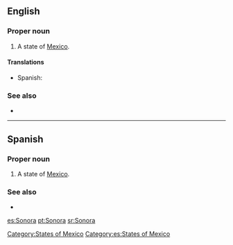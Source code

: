 ==English==

===Proper noun===
{{en-proper noun}}

# A state of [[Mexico]].

====Translations====
{{trans-top|state of Mexico}}
*Spanish: {{t|es|Sonora|f}}
{{trans-mid}}
{{trans-bottom}}

===See also===
*{{pedialite}}

[[Category:States of Mexico]]

----

==Spanish==

===Proper noun===
{{es-proper noun|f}}

# A state of [[Mexico]].

===See also===
* {{pedialite|lang=es}}

[[Category:es:States of Mexico]]

[[es:Sonora]]
[[pt:Sonora]]
[[sr:Sonora]]